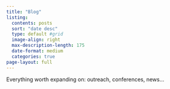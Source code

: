 ```yaml
---
title: "Blog"
listing:
  contents: posts
  sort: "date desc"
  type: default #grid
  image-align: right
  max-description-length: 175
  date-format: medium
  categories: true
page-layout: full
---
```


Everything worth expanding on: outreach, conferences, news...